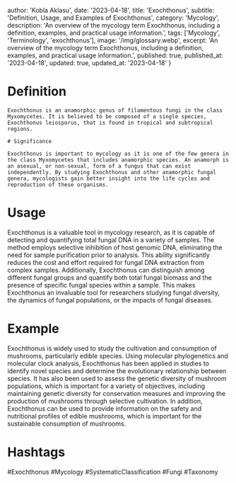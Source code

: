 
  author: 'Kobla Aklasu',
  date: '2023-04-18',
  title: 'Exochthonus',
  subtitle: 'Definition, Usage, and Examples of Exochthonus',
  category: 'Mycology',
  description: 'An overview of the mycology term Exochthonus, including a definition, examples, and practical usage information.',
  tags: ['Mycology', 'Terminology', 'exochthonus'],
  image: '/img/glossary.webp',
  excerpt: 'An overview of the mycology term Exochthonus, including a definition, examples, and practical usage information.',
  published: true,
  published_at: '2023-04-18',
  updated: true,
  updated_at: '2023-04-18'
}




# Definition
    
    Exochthonus is an anamorphic genus of filamentous fungi in the class Myxomycetes. It is believed to be composed of a single species, Exochthonus leiosporus, that is found in tropical and subtropical regions.
    
    # Significance
    
    Exochthonus is important to mycology as it is one of the few genera in the class Myxomycetes that includes anamorphic species. An anamorph is an asexual, or non-sexual, form of a fungus that can exist independently. By studying Exochthonus and other anamorphic fungal genera, mycologists gain better insight into the life cycles and reproduction of these organisms.

# Usage

Exochthonus is a valuable tool in mycology research, as it is capable of detecting and quantifying total fungal DNA in a variety of samples. The method employs selective inhibition of host genomic DNA, eliminating the need for sample purification prior to analysis. This ability significantly reduces the cost and effort required for fungal DNA extraction from complex samples. Additionally, Exochthonus can distinguish among different fungal groups and quantify both total fungal biomass and the presence of specific fungal species within a sample. This makes Exochthonus an invaluable tool for researchers studying fungal diversity, the dynamics of fungal populations, or the impacts of fungal diseases.

# Example

Exochthonus is widely used to study the cultivation and consumption of mushrooms, particularly edible species. Using molecular phylogenetics and molecular clock analysis, Exochthonus has been applied in studies to identify novel species and determine the evolutionary relationship between species. It has also been used to assess the genetic diversity of mushroom populations, which is important for a variety of objectives, including maintaining genetic diversity for conservation measures and improving the production of mushrooms through selective cultivation. In addition, Exochthonus can be used to provide information on the safety and nutritional profiles of edible mushrooms, which is important for the sustainable consumption of mushrooms.

# Hashtags

#Exochthonus #Mycology #SystematicClassification #Fungi #Taxonomy

